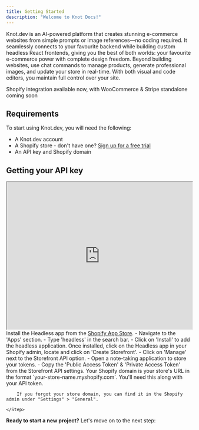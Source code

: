 ```yaml
---
title: Getting Started
description: "Welcome to Knot Docs!"
---
```


Knot.dev is an AI-powered platform that creates stunning e-commerce websites from simple prompts or image references—no coding required.
It seamlessly connects to your favourite backend while building custom headless React frontends,
giving you the best of both worlds: your favourite e-commerce power with complete design freedom.
Beyond building websites, use chat commands to manage products, generate professional images, and update your store in real-time.
With both visual and code editors, you maintain full control over your site.

<Note>Shopify integration available now, with WooCommerce & Stripe standalone coming soon</Note>

## Requirements

To start using Knot.dev, you will need the following:

- A Knot.dev account
- A Shopify store - don't have one? <a href="https://www.shopify.com/?ref=knotdev" target="_blank" rel="noopener noreferrer">Sign up for a free trial</a>
- An API key and Shopify domain

## Getting your API key


<iframe
  src="https://www.loom.com/embed/0bc878a4a8464932a58760fd16fe3f2b?sid=205289bb-e86f-43d9-81e1-eebccb2f7c45"
  width="100%"
  height="400"
  title="How to obtain Shopify API key"
></iframe>

<Steps>
    <Step title="Install Headless App">
        Install the Headless app from the <a href="https://apps.shopify.com/headless" target="_blank" rel="noopener noreferrer">Shopify App Store</a>.
        - Navigate to the 'Apps' section.
        - Type 'headless' in the search bar.
        - Click on 'Install' to add the headless application.
    </Step>
    <Step title="Create a storefront">
        Once installed, click on the Headless app in your Shopify admin, locate and click on 'Create Storefront'.
    </Step>
    <Step title="Copy your credentials">
        - Click on 'Manage' next to the Storefront API option.
        - Open a note-taking application to store your tokens.
        - Copy the 'Public Access Token' & 'Private Access Token' from the Storefront API settings.
    </Step>
    <Step title="Note your store domain">
        Your Shopify domain is your store's URL in the format `your-store-name.myshopify.com`. You'll need this along with your API token.

        If you forgot your store domain, you can find it in the Shopify admin under "Settings" > "General".

    </Step>
</Steps>

**Ready to start a new project?** Let's move on to the next step:
